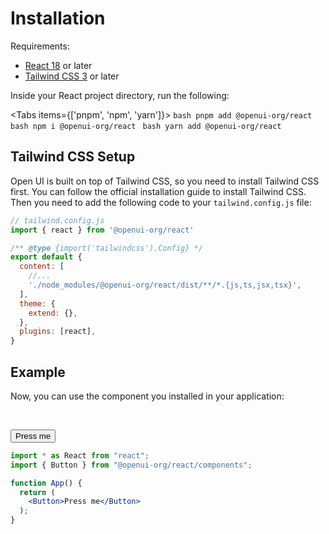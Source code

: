 
# Installation

Requirements:

- [React 18](https://reactjs.org/) or later
- [Tailwind CSS 3](https://tailwindcss.com/) or later

Inside your React project directory, run the following:

<Tabs items={['pnpm', 'npm', 'yarn']}>
  <Tab>
    ```bash
    pnpm add @openui-org/react
    ```
  </Tab>
  <Tab>
    ```bash
    npm i @openui-org/react
    ```
  </Tab>
  <Tab>
    ```bash
    yarn add @openui-org/react
    ```
  </Tab>
</Tabs>


## Tailwind CSS Setup

Open UI is built on top of Tailwind CSS, so you need to install Tailwind CSS first. You can follow the official installation guide to install Tailwind CSS. Then you need to add the following code to your `tailwind.config.js` file:

```jsx
// tailwind.config.js
import { react } from '@openui-org/react'

/** @type {import('tailwindcss').Config} */
export default {
  content: [
    //...
    './node_modules/@openui-org/react/dist/**/*.{js,ts,jsx,tsx}',
  ],
  theme: {
    extend: {},
  },
  plugins: [react],
}

```

## Example

Now, you can use the component you installed in your application:

<br/>

<Button>Press me</Button>

```jsx
import * as React from "react";
import { Button } from "@openui-org/react/components";

function App() {
  return (
    <Button>Press me</Button>
  );
}
```